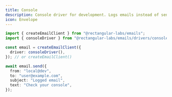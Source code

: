 ```yaml
---
title: Console
description: Console driver for development. Logs emails instead of sending.
icon: Envelope
---
```


```ts
import { createEmailClient } from "@rectangular-labs/emails";
import { consoleDriver } from "@rectangular-labs/emails/drivers/console";

const email = createEmailClient({
  driver: consoleDriver(),
}); // or createEmailClient()
```

```ts
await email.send({
  from: "local@dev",
  to: "user@example.com",
  subject: "Logged email",
  text: "Check your console",
});
```


